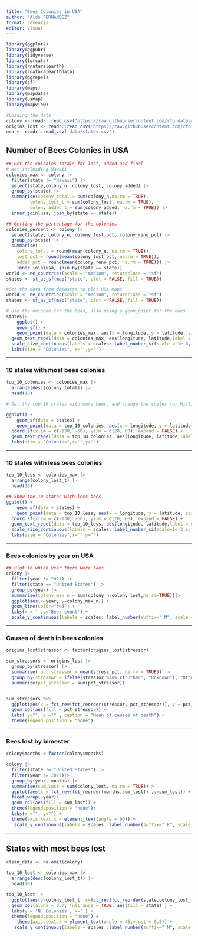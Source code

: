 ```yaml
---
title: "Bees Colonies in USA"
author: "Aldo FERNANDEZ"
format: revealjs
editor: visual
---
```


```r
library(ggplot2)
library(ggpubr)
library(tidyverse)
library(forcats)
library(rnaturalearth)
library(rnaturalearthdata)
library(ggrepel)
library(sf)
library(maps)
library(mapdata)
library(usmap)
library(mapview)
```

```r
#Loading the data
colony <- readr::read_csv('https://raw.githubusercontent.com/rfordatascience/tidytuesday/master/data/2022/2022-01-11/colony.csv')
origins_lost <- readr::read_csv('https://raw.githubusercontent.com/rfordatascience/tidytuesday/master/data/2022/2022-01-11/stressor.csv')
usa <- readr::read_csv('data/states.csv')
```

## Number of Bees Colonies in USA

```r
## Get the colonies totals for lost, added and final
# Not incluiding Hawaii
colonies_max <- colony |>
  filter(state != "Hawaii") |>
  select(state,colony_n, colony_lost, colony_added) |>
  group_by(state) |>
  summarise(colony_total = sum(colony_n,na.rm = TRUE),
         colony_lost_t = sum(colony_lost, na.rm = TRUE),
         colony_added_t = sum(colony_added, na.rm = TRUE)) |>
  inner_join(usa, join_by(state == state))

## Getting the percentage for the colonies
colonies_percent <- colony |>
  select(state, colony_n, colony_lost_pct, colony_reno_pct) |>
  group_by(state) |>
  summarise(
    colony_total = round(mean(colony_n, na.rm = TRUE)),
    lost_pct = round(mean(colony_lost_pct, na.rm = TRUE)),
    added_pct = round(mean(colony_reno_pct, na.rm = TRUE))) |>
    inner_join(usa, join_by(state == state))
world <- ne_countries(scale = "medium", returnclass = "sf")
states <- st_as_sf(map("state", plot = FALSE, fill = TRUE))
```

```r
#Get the data from datasets to plot USA maps
world <- ne_countries(scale = "medium", returnclass = "sf")
states <- st_as_sf(map("state", plot = FALSE, fill = TRUE))

# Use the unicode for the bees, also using a geom_point for the bees
states|>
    ggplot() +
    geom_sf() +
    geom_point(data = colonies_max, aes(x = longitude, y = latitude, size = colony_total),shape = "\U1F41D") +
  geom_text_repel(data = colonies_max, aes(longitude, latitude,label =  code)) +
  scale_size_continuous(labels = scales::label_number_si(scale = 1e-6, suffix = " M")) +
  labs(size = "Colonies", x='',y='')

```

---

### 10 states with most bees colonies

```r
top_10_colonies <- colonies_max |>
  arrange(desc(colony_total)) |>
  head(10)

# Get the top 10 states with more bees, and change the scales for Millions

ggplot() +
    geom_sf(data = states) +
    geom_point(data = top_10_colonies, aes(x = longitude, y = latitude, size = colony_total),shape = "\U1F41D") +
  coord_sf(xlim = c(-130, -60), ylim = c(20, 60), expand = FALSE) +
  geom_text_repel(data = top_10_colonies, aes(longitude, latitude,label = state), nudge_x = c(3, 2, 2, 2, -1), nudge_y = c(0.25,-0.25, 0.5, 0.5, -0.5)) +scale_size_continuous(labels = scales::label_number_si(scale = 1e-6, suffix = " M"))+
  labs(size = "Colonies",x='',y='')
```

---

### 10 states with less bees colonies

```r
top_10_less <- colonies_max |>
  arrange(colony_lost_t) |>
  head(10)

## Show the 10 states with less bees
ggplot() +
    geom_sf(data = states) +
    geom_point(data = top_10_less, aes(x = longitude, y = latitude, size = colony_lost_t),shape = "\U1F41D") +
  coord_sf(xlim = c(-130, -60), ylim = c(20, 60), expand = FALSE) +
  geom_text_repel(data = top_10_less, aes(longitude, latitude,label = state)) +
  scale_size_continuous(labels = scales::label_number_si(scale=1e-3,suffix = 'K')) +
  labs(size = "Colonies",x='',y='')
```

---

### Bees colonies by year on USA

```r
## Plot in which year there were lees
colony |>
  filter(year != 2021) |>
  filter(state == "United States") |>
  group_by(year) |>
  summarise(colony_max_n = sum(colony_n-colony_lost,na.rm=TRUE))|>
  ggplot(aes(x=year, y=colony_max_n)) +
  geom_line(color="red") +
  labs(x = '',y='Bees count') +
  scale_y_continuous(labels = scales::label_number(suffix=" M", scale = 1e-6)) 
```

----

### Causes of death in bees colonies

```r
origins_lost$stressor <- factor(origins_lost$stressor)

sum_stressors <- origins_lost |>
  group_by(stressor) |>
  summarise( pct_stressor = mean(stress_pct, na.rm = TRUE)) |>
  group_by(stressor = ifelse(stressor %in% c("Other", "Unknown"), "Other", as.character(stressor))) %>%
  summarize(pct_stressor = sum(pct_stressor))


sum_stressors %>%
  ggplot(aes(x = fct_rev(fct_reorder(stressor, pct_stressor)), y = pct_stressor)) +
  geom_col(aes(fill = pct_stressor)) +
  labs( y="", x ="" , caption = "Mean of causes of death") +
  theme(legend.position = "none")
```

------------

### Bees lost by bimester

```r
colony$months <-factor(colony$months) 

colony |>
  filter(state != "United States") |>
  filter(year != 2021)|>
  group_by(year, months) |>
  summarise(sum_lost = sum(colony_lost, na.rm = TRUE))|>
  ggplot(aes(x = fct_rev(fct_reorder(months,sum_lost)) ,y=sum_lost)) + ## I didnt find a solution here to get it in an order way
  facet_wrap(~year)+
  geom_col(aes(fill = sum_lost)) +
  theme(legend.position = "none")+
  labs(x ="", y="") +
  theme(axis.text.x = element_text(angle = 90)) +
   scale_y_continuous(labels = scales::label_number(suffix=" K", scale = 1e-3))
```

---

## States with most bees lost

```r
clean_data <- na.omit(colony)

top_10_lost <- colonies_max |>
  arrange(desc(colony_lost_t)) |>
  head(10)

top_10_lost |> 
  ggplot(aes(y=colony_lost_t ,x=fct_rev(fct_reorder(state,colony_lost_t))))+
  geom_col(alpha = 0.7, fullrange = TRUE, aes(fill = state) ) +
  labs(y = 'N. Colonies', x='') +
  theme(legend.position = "none") +
    theme(axis.text.x = element_text(angle = 45,vjust = 0.5)) +
   scale_y_continuous(labels = scales::label_number(suffix=" M", scale = 1e-6))
```
